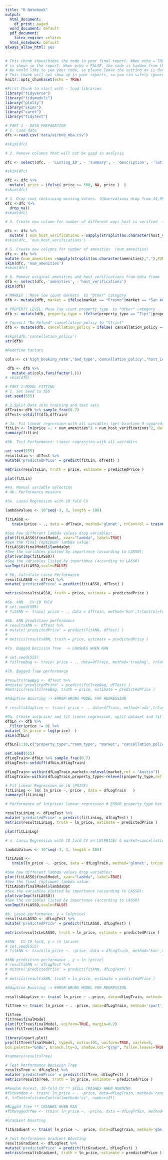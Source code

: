 ```yaml
---
title: "R Notebook"
output:
  html_document:
    df_print: paged
  word_document: default
  pdf_document:
    latex_engine: xelatex
  html_notebook: default
always_allow_html: yes
---
```


```r
# This chunk shows/hides the code in your final report. When echo = TRUE, the code
# is shown in the report. When echo = FALSE, the code is hidden from the final report.
# We would like to see your code, so please leave the setting as is during the course.
# This chunk will not show up in your reports, so you can safely ignore its existence.
knitr::opts_chunk$set(echo = TRUE)
```

```r
#First Chunk to start with - load libraries
library("tidyverse")
library("tidymodels")
library("plotly")
library("skimr")
library("caret")
library("tidytext")
```

```r
# PART 1 - DATA PREPARATION
# 1. Load data
dfc <-read.csv('data/airbnb_mba.csv')
```


```r
#skim(dfc)
```

```r
# 2. Remove columns that will not be used in analysis

dfc <- select(dfc, - 'Listing_ID', - 'summary', - 'description', -'latitude', -'longitude' )

#skim(dfc)

```


```r
dfc <- dfc %>% 
  mutate( price = ifelse( price >= 500, NA, price )  )
#skim(dfc)
```

```r
# 3. Drop rows containing missing values. (Observations drop from 44,993 to 21,439)
dfc <-dfc %>% 
  drop_na()
#skim(dfc)
```

```r
# 4. Create new column for number of different ways host is verified  (num_host_verifications)

dfc <- dfc %>%
  mutate ( num_host_verifications = sapply(strsplit(as.character(host_verifications),","),FUN=function(x){length(x[x!="Null"])}))  
#skim(dfc, 'num_host_verifications')
```


```r
# 5. Create new columns for number of amenities  (num_amenities)
dfc <- dfc %>%
mutate (num_amenities =sapply(strsplit(as.character(amenities),","),FUN=function(x){length(x[x!="Null"])}))  
skim(dfc, 'num_amenities')
#skim(dfc)
```


```r
# 6. Remove original amenities and host_verifications from data frame
dfb <- select(dfc,-'amenities', -'host_verifications')
skim(dfb)
```
```r
# MARKET : Move low count markets  to "Other" category 
dfb <- mutate(dfb, market = ifelse(market == "Fresno"|market == "San Antonio"|market == "Pittsburg"  |market == "South Florida"|market == "Gulf Coast"|market == "Coastal Orange County" |market == "London" | market== "Other (International)"| market == "Other (Domestic)" |market == "Agra" |market == "Nice" |market == "Providence", "Other" , as.character(market) ))
```

```r
# PROPERTY LEVEL: Move low count property_type  to "Other" category 
dfb <- mutate(dfb, property_type = ifelse(property_type == "Tipi"|property_type== "Yurt"|property_type == "Cave"  |property_type == "EarthHouse"|property_type == "Tiny house"|property_type == "Aparthotel" |market == "Plane" | property_type== "Barn", "Other" , as.character(property_type) ))
```

```r
# Convert "No Refund" cancellation policy to "Strict"
dfb <- mutate(dfb, cancellation_policy = ifelse( cancellation_policy == "no_refunds", "strict", as.character(cancellation_policy) ))

#skim(dfb,'cancellation_policy')
str(dfb)
```

```r
#Redefine factors 

cols <- c('high_booking_rate','bed_type','cancellation_policy','host_identity_verified','host_is_superhost','host_response_time','instant_bookable','market','property_type','room_type','host_has_profile_pic','require_guest_phone_verification','require_guest_profile_picture')

 dfb <- dfb %>%
   mutate_at(cols,funs(factor(.)))
# skim(dfb)
```


```r
# PART 2-MODEL FITTING
# 1. Set Seed to 555
set.seed(555)
```


```r
# 2.Split Data into training and test sets
dfTrain<-dfb %>% sample_frac(0.7)
dfTest<-setdiff(dfb,dfTrain)
```


```r
# 3a. Fit linear regression with all variables (get baseline R-squared)
fitLin <- lm(price ~. + num_amenities^2 + num_host_verifications^2, data = dfTrain)
summary(fitLin)
```

```r
#3b. Test Performance: Linear regression with all variables 

set.seed(555)
resultsLin <- dfTest %>%
mutate('predictedPrice' = predict(fitLin, dfTest) ) 

metrics(resultsLin, truth = price, estimate = predictedPrice )

```
```r
plot(fitLin)
```

```r
#4a. Manual variable selection
# 4b. Performance measure
```

```r
#5a. Lasso Regression with 10 fold CV 

lambdaValues <- 10^seq(-3, 3, length = 100)

fitLASSO <- 
   train(price ~ ., data = dfTrain, method='glmnet', trControl = trainControl(method='cv', number =10), tuneGrid = expand.grid(alpha=1, lambda = lambdaValues)) 

#See how different lambda values drop variables: 
plot(fitLASSO$finalModel, xvar="lambda", label=TRUE) 
#See the final (optimum) lambda value: 
fitLASSO$finalModel$lambdaOpt
#See the variables plotted by importance (according to LASSO): 
plot(varImp(fitLASSO))
#See the variables listed by importance (according to LASSO) 
varImp(fitLASSO,scale=FALSE)

```

```r
# 5b. Calculate Lasso Performance 
resultsLASSO <- dfTest %>%
mutate('predictedPrice' = predict(fitLASSO, dfTest) )

metrics(resultsLASSO, truth = price, estimate = predictedPrice )
```

```r
#6a. kNN   CV-10 fold
# set.seed(555)
# fitkNN <- train( price ~ ., data = dfTrain, method='knn',trControl=trainControl(method='cv', number=10), tuneLength = 10)
```

```r
#6b. kNN prediction performance 
# resultskNN <- dfTest %>%
# mutate('predictedPrice' = predict(fitkNN, dfTest) )
# 
# metrics(resultskNN, truth = price, estimate = predictedPrice )

```

```r
#7a. Bagged Decision Tree  -> CRASHES WHEN RAN

# set.seed(555)
# fitTreeBag <- train( price ~ ., data=dfTrain, method='treebag', trControl=trainControl(method='cv', number=10))
```

```r
#7b. Bagged Tree performance 

#resultsTreeBag <- dfTest %>%
#mutate('predictedPrice' = predict(fitTreeBag, dfTest) )
#metrics(resultsTreeBag, truth = price, estimate = predictedPrice )
```

```r
#Adaptive Boosting -> ERROR:WRONG MODEL FOR REGRESSION

# resultsAdaptive <- train( price ~ ., data=dfTrain, method='ada',trControl= trainControl(method='cv', number=10))
```

```r
#9a. Create ln(price) and fit linear regression, split dataset and fit linear regression
dfbLn <- dfb %>% 
  filter(price != 0) %>%
mutate( ln_price = log(price)  )
skim(dfbLn)
```
```r
dfbLn[1:10,c("property_type","room_type", "market", "cancellation_policy","ln_price")]
```

```r
set.seed(555)
dfLogTrain<-dfbLn %>% sample_frac(0.7)
dfLogTest<-setdiff(dfbLn,dfLogTrain)
```

```r
dfLogTrain<-within(dfLogTrain,market<-relevel(market,ref = "Austin"))
dfLogTrain<-within(dfLogTrain,property_type<-relevel(property_type,ref = "Apartment"))
```

```r
# Fit Linear Regression on LN (PRICE)
fitLinLog <- lm( ln_price ~.-price , data = dfLogTrain   )
summary(fitLinLog)
```


```r
# Performance of ln(price) linear regression # ERROR property_type has level issue

resultsLinLog <- dfLogTest %>%
mutate('predictedPrice' = predict(fitLinLog, dfLogTest) )
metrics(resultsLinLog, truth = ln_price, estimate = predictedPrice )
```


```r
plot(fitLinLog)

```
```r
# a. Lasso Regression with 10 fold CV on LN(PRICE) & market+cancellation_policy removed

lambdaValues <- 10^seq(-3, 3, length = 100)

fitLASSO <- 
   train(ln_price ~. -price, data = dfLogTrain, method='glmnet', trControl = trainControl(method='cv', number =10), tuneGrid = expand.grid(alpha=1, lambda = lambdaValues)) 

#See how different lambda values drop variables: 
plot(fitLASSO$finalModel, xvar="lambda", label=TRUE) 
#See the final (optimum) lambda value: 
fitLASSO$finalModel$lambdaOpt
#See the variables plotted by importance (according to LASSO): 
plot(varImp(fitLASSO))
#See the variables listed by importance (according to LASSO) 
varImp(fitLASSO,scale=FALSE)
```

```r
#b. Lasso performance: y = ln(price)
resultsLnLASSO <- dfLogTest %>%
mutate('predictedPrice' = predict(fitLASSO, dfLogTest) )

metrics(resultsLnLASSO, truth = ln_price, estimate = predictedPrice )

```


```r
#kNN   CV-10 fold, y = ln (price)
# set.seed(555)
# fitkNN <- train(ln_price ~. -price, data = dfLogTrain, method='knn',trControl=trainControl(method='cv', number=10), tuneLength = 10)
```

```r
#kNN prediction performance , y = ln (price)
# resultskNN <- dfLogTest %>%
# mutate('predictedPrice' = predict(fitkNN, dfLogTest) )
# 
# metrics(resultskNN, truth = ln_price, estimate = predictedPrice )

```

```r
#Adaptive Boosting -> ERROR:WRONG MODEL FOR REGRESSION

resultsAdaptive <- train( ln_price ~ .-price, data=dfLogTrain, method='ada',trControl= trainControl(method='cv', number=10))
```


```r
fitTree <- train( ln_price ~ . -price, data=dfLogTrain, method='rpart', trControl=trainControl(method='cv', number=10))

fitTree
fitTree$finalModel
plot(fitTree$finalModel, uniform=TRUE, margin=0.2)
text(fitTree$finalModel)
```


```r
library(rpart.plot)
prp(fitTree$finalModel, type=5, extra=101, uniform=TRUE, varlen=0,
box.palette="GnBu", branch.lty=3, shadow.col="gray", fallen.leaves=TRUE)

```

```r
#summary(resultsTree)
```

```r
# Test Performance Decision Tree
resultsTree <- dfLogTest %>%
mutate('predictedPrice' = predict(fitTree, dfLogTest) )
metrics(resultsTree, truth = ln_price, estimate = predictedPrice )
```

```r

#Random Forest, 10-fold CV ** STILL CRASHES WHEN RUNNING 
#fitRandom <- train( ln_price ~ . -price, data=dfLogTrain, method='ranger')
#, trControl=trainControl(method='cv', number=2))
```

```r
#Bagged Tree ** CRASHES WHEN RAN 
#fitBaggedTree <- train( ln_price ~. -price, data = dfLogTrain, method='treebag', trControl=trainControl(method='cv', number=10))

```

```r
#Gradient Boosting  

fitGradient <- train( ln_price ~. -price, data=dfLogTrain, method='gbm', trControl=trainControl(method='cv', number=10), verbose=FALSE)

```
```r
# Test Performance Gradient Boosting
resultsGradient <- dfLogTest %>%
mutate('predictedPrice' = predict(fitGradient, dfLogTest) )
metrics(resultsGradient, truth = ln_price, estimate = predictedPrice )
```






